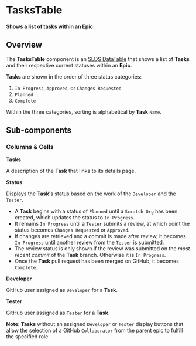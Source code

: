 
<Meta title="Tasks/Table/Docs" />

# TasksTable

**Shows a list of tasks within an Epic.**

## Overview

The **TasksTable** component is an
[SLDS DataTable](https://react.lightningdesignsystem.com/components/data-tables/)
that shows a list of **Tasks** and their respective current statuses within an
**Epic**.

**Tasks** are shown in the order of three status categories:

1. `In Progress`, `Approved`, or `Changes Requested`
2. `Planned`
3. `Complete`

Within the three categories, sorting is alphabetical by **Task** `Name`.

<Story id="tasks-table-example--tasks-table" />

## Sub-components

### Columns & Cells

**Tasks**

A description of the **Task** that links to its details page.

**Status**

Displays the **Task**'s status based on the work of the `Developer` and the
`Tester`.

- A **Task** begins with a status of `Planned` until a `Scratch Org` has been
  created, which updates the status to `In Progress`.
- It remains `In Progress` until a `Tester` submits a review, at which point the
  status becomes `Changes Requested` or `Approved`.
- If changes are retrieved and a commit is made after review, it becomes
  `In Progress` until another review from the `Tester` is submitted.
- The review status is only shown if the review was submitted on the _most
  recent commit_ of the **Task** branch. Otherwise it is `In Progress`.
- Once the **Task** pull request has been merged on GitHub, it becomes
  `Complete`.

**Developer**

GitHub user assigned as `Developer` for a **Task**.

**Tester**

GitHub user assigned as `Tester` for a **Task**.

**Note**: **Tasks** without an assigned `Developer` or `Tester` display buttons
that allow the selection of a GitHub `Collaborator` from the parent epic to
fulfill the specified role.
